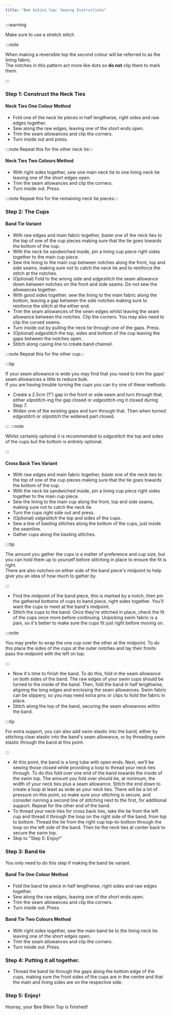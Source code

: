 ```yaml
---
title: "Bee bikini top: Sewing Instructions"
---
```


:::warning

Make sure to use a stretch stitch
</Warning>

:::note


When making a reversible top the second colour will be referred to as the lining fabric.  
The notches in this pattern act more like dots so **do not** clip them to mark them.

:::

### Step 1: Construct the Neck Ties

#### Neck Ties One Colour Method

- Fold one of the neck tie pieces in half lengthwise, right sides and raw edges together.
- Sew along the raw edges, leaving one of the short ends open.
- Trim the seam allowances and clip the corners.
- Turn inside out and press.

:::note
Repeat this for the other neck tie:::

#### Neck Ties Two Colours Method

- With right sides together, sew one main neck tie to one lining neck tie leaving one of the short edges open.
- Trim the seam allowances and clip the corners.
- Turn inside out. Press.

:::note
Repeat this for the remaining neck tie pieces:::

### Step 2: The Cups

#### Band Tie Variant

- With raw edges and main fabric together, _baste_ one of the neck ties to the top of one of the cup pieces making sure that the tie goes towards the bottom of the cup.
- With the neck tie sandwiched inside, pin a lining cup piece right sides together to the main cup piece.
- Sew the lining to the main cup between notches along the front, top and side seams, making sure not to catch the neck tie and to reinforce the stitch at the notches.
- (Optional) Fold to the wrong side and _edgestitch_ the seam allowance down between notches on the front and side seams. Do not sew the allowances together.
- With good sides together, sew the lining to the main fabric along the bottom, leaving a gap between the side notches making sure to reinforce the stitch at the either end.
- Trim the seam allowances of the sewn edges whilst leaving the seam allowance between the notches. Clip the corners. You may also need to clip the curved seams.
- Turn inside out by pulling the neck tie through one of the gaps. Press.
- (Optional) _edgestitch_ the top, sides and bottom of the cup leaving the gaps between the notches open.
- Stitch along casing line to create band channel.

:::note
Repeat this for the other cup:::

:::tip


If your seam allowance is wide you may find that you need to trim the gaps' seam allowances a little to reduce bulk.  
If you are having trouble turning the cups you can try one of these methods:

- Create a 2.5cm (1") gap in the front or side seam and turn through that, either _slipstitch_-ing the gap closed or _edgestitch_-ing it closed during Step 7.
- Widen one of the existing gaps and turn through that. Then when turned _edgestitch_ or _slipstitch_ the widened part closed.

:::
:::note


Whilst certainly optional it is recommended to _edgestitch_ the top and sides of the cups but the bottom is entirely optional.

:::

#### Cross Back Ties Variant

- With raw edges and main fabric together, _baste_ one of the neck ties to the top of one of the cup pieces making sure that the tie goes towards the bottom of the cup.
- With the neck tie sandwiched inside, pin a lining cup piece right sides together to the main cup piece.
- Sew the lining to the main cup along the front, top and side seams, making sure not to catch the neck tie.
- Turn the cups right side out and press.
- (Optional) _edgestitch_ the top and sides of the cups.
- Sew a line of basting stitches along the bottom of the cups, just inside the seamline.
- Gather cups along the basting stitches.

:::tip


The amount you gather the cups is a matter of preference and cup size, but you can hold them up to yourself before stitching in place to ensure the fit is right.  
There are also notches on either side of the band piece's midpoint to help give you an idea of how much to gather by.

:::

- Find the midpoint of the band piece, this is marked by a notch, then pin the gathered bottoms of cups to band piece, right sides together. You'll want the cups to meet at the band's midpoint.
- Stitch the cups to the band. Once they're stitched in place, check the fit of the cups once more before continuing. Unpicking swim fabric is a pain, so it's better to make sure the cups fit just right before moving on.

:::note


You may prefer to wrap the one cup over the other at the midpoint. To do this place the sides of the cups at the outer notches and lay their fronts pass the midpoint with the left on top.

:::

- Now it's time to finish the band. To do this, fold in the seam allowance on both sides of the band. The raw edges of your swim cups should be turned to the inside of the band. Then, fold the band in half lengthwise, aligning the long edges and enclosing the seam allowances. Swim fabric can be slippery, so you may need extra pins or clips to hold the fabric in place.
- Stitch along the top of the band, securing the seam allowances within the band.

:::tip


For extra support, you can also add swim elastic into the band, either by stitching clear elastic into the band's seam allowance, or by threading swim elastic through the band at this point.

:::

- At this point, the band is a long tube with open ends. Next, we'll be sewing those closed while providing a loop to thread your neck ties through. To do this fold over one end of the band towards the inside of the swim top. The amount you fold over should be, at minimum, the width of your neck ties plus a seam allowance. Stitch the end down to create a loop at least as wide as your neck ties. There will be a lot of pressure on this point, so make sure your stitching is secure, and consider running a second line of stitching next to the first, for additional support. Repeat for the other end of the band.
- To thread your neck-ties for cross back ties, take the tie from the left cup and thread it through the loop on the right side of the band, from top to bottom. Thread the tie from the right cup top-to-bottom through the loop on the left side of the band. Then tie the neck ties at center back to secure the swim top.
- Skip to "Step 5: Enjoy!"

### Step 3: Band tie

You only need to do this step if making the band tie variant.

#### Band Tie One Colour Method

- Fold the band tie piece in half lengthwise, right sides and raw edges together.
- Sew along the raw edges, leaving one of the short ends open.
- Trim the seam allowances and clip the corners.
- Turn inside out. Press.

#### Band Tie Two Colours Method

- With right sides together, sew the main band tie to the lining neck tie leaving one of the short edges open.
- Trim the seam allowances and clip the corners.
- Turn inside out. Press.

### Step 4: Putting it all together.

- Thread the band tie through the gaps along the bottom edge of the cups, making sure the front sides of the cups are in the centre and that the main and lining sides are on the respective side.

### Step 5: Enjoy!

Hooray, your Bee Bikini Top is finished!
